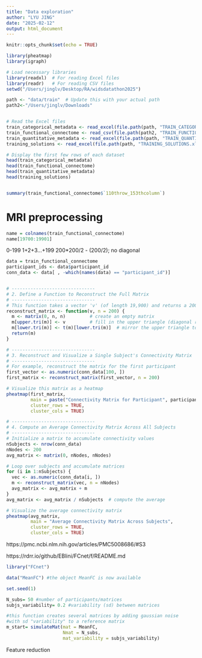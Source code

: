 ```yaml
---
title: "Data exploration"
author: "LYU JING"
date: "2025-02-12"
output: html_document
---
```


```r
knitr::opts_chunk$set(echo = TRUE)
```


```r
library(pheatmap)
library(igraph)
```

```r
# Load necessary libraries
library(readxl)  # For reading Excel files
library(readr)   # For reading CSV files
setwd("/Users/jinglv/Desktop/RA/widsdatathon2025")

path <- "data/train"  # Update this with your actual path
path2<-"/Users/jinglv/Downloads"


# Read the Excel files
train_categorical_metadata <- read_excel(file.path(path, "TRAIN_CATEGORICAL_METADATA.xlsx"))
train_functional_connectome <- read_csv(file.path(path2, "TRAIN_FUNCTIONAL_CONNECTOME_MATRICES.csv"))
train_quantitative_metadata <- read_excel(file.path(path, "TRAIN_QUANTITATIVE_METADATA.xlsx"))
training_solutions <- read_excel(file.path(path, "TRAINING_SOLUTIONS.xlsx"))

# Display the first few rows of each dataset
head(train_categorical_metadata)
head(train_functional_connectome)
head(train_quantitative_metadata)
head(training_solutions)


summary(train_functional_connectome$`110throw_153thcolumn`)
```

# MRI preprocessing
```r
name = colnames(train_functional_connectome)
name[19700:19901]
```
0-199
1+2+3...+199
200*200/2 - (200/2); no diagonal
```r
data = train_functional_connectome
participant_ids <- data$participant_id
conn_data <- data[ , -which(names(data) == "participant_id")]


# -------------------------------
# 2. Define a Function to Reconstruct the Full Matrix
# -------------------------------
# This function takes a vector 'v' (of length 19,900) and returns a 200x200 symmetric matrix
reconstruct_matrix <- function(v, n = 200) {
  m <- matrix(0, n, n)         # create an empty matrix
  m[upper.tri(m)] <- v         # fill in the upper triangle (diagonal remains 0)
  m[lower.tri(m)] <- t(m)[lower.tri(m)]  # mirror the upper triangle to the lower triangle
  return(m)
}

# -------------------------------
# 3. Reconstruct and Visualize a Single Subject's Connectivity Matrix
# -------------------------------
# For example, reconstruct the matrix for the first participant
first_vector <- as.numeric(conn_data[100, ])
first_matrix <- reconstruct_matrix(first_vector, n = 200)

# Visualize this matrix as a heatmap
pheatmap(first_matrix,
         main = paste("Connectivity Matrix for Participant", participant_ids[1]),
         cluster_rows = TRUE,
         cluster_cols = TRUE)

```


```r

# -------------------------------
# 4. Compute an Average Connectivity Matrix Across All Subjects
# -------------------------------
# Initialize a matrix to accumulate connectivity values
nSubjects <- nrow(conn_data)
nNodes <- 200
avg_matrix <- matrix(0, nNodes, nNodes)

# Loop over subjects and accumulate matrices
for (i in 1:nSubjects) {
  vec <- as.numeric(conn_data[i, ])
  m <- reconstruct_matrix(vec, n = nNodes)
  avg_matrix <- avg_matrix + m
}
avg_matrix <- avg_matrix / nSubjects  # compute the average

# Visualize the average connectivity matrix
pheatmap(avg_matrix,
         main = "Average Connectivity Matrix Across Subjects",
         cluster_rows = TRUE,
         cluster_cols = TRUE)

```

https://pmc.ncbi.nlm.nih.gov/articles/PMC5008686/#S3


https://rdrr.io/github/EBlini/FCnet/f/README.md
```r
library("FCnet")
```

```r
data("MeanFC") #the object MeanFC is now available

set.seed(1)

N_subs= 50 #number of participants/matrices
subjs_variability= 0.2 #variability (sd) between matrices

#this function creates several matrices by adding gaussian noise
#with sd "variability" to a reference matrix
m_start= simulateMat(mat = MeanFC, 
                     Nmat = N_subs, 
                     mat_variability = subjs_variability)
```

Feature reduction
